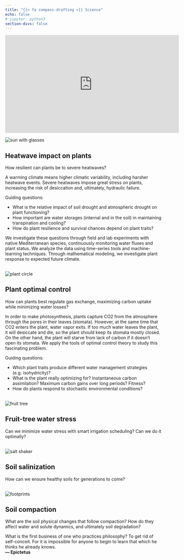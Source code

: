 ```yaml
---
title: "{{< fa compass-drafting >}} Science"
echo: false
# jupyter: python3
section-divs: false
---
```

<div style="text-align: center;">
<iframe width="560" height="315" src="https://www.youtube.com/embed/Hq00HjbeiX8" title="YouTube video player" frameborder="0" allow="accelerometer; autoplay; clipboard-write; encrypted-media; gyroscope; picture-in-picture" allowfullscreen></iframe>
</div>



<!-- HEATWAVE -->

::: {layout="[5,20]"}
:::: image_here

<img class="invert" src="archive/images/sun-with-glasses2.png" alt="sun with glasses">

::::
:::: project_name__here

## Heatwave impact on plants

How resilient can plants be to severe heatwaves?

::::
:::

A warming climate means higher climatic variability, including harsher heatwave events.
Severe heatwaves impose great stress on plants, increasing the risk of desiccation and, ultimately, hydraulic failure.

Guiding questions:

* What is the relative impact of soil drought and atmospheric drought on plant functioning?
* How important are water storages (internal and in the soil) in maintaining transpiration and cooling?
* How do plant resilience and survival chances depend on plant traits?

We investigate these questions through field and lab experiments with native Mediterranean species, continuously monitoring water fluxes and plant status.
We analyze the data using time-series tools and machine-learning techniques.
Through mathematical modeling, we investigate plant response to expected future climate.

<!-- OPTIMAL CONTROL -->

::: {layout="[5,20]"}
:::: image_here

<br>
<img class="invert" src="archive/images/plant-circle.png" alt="plant circle">

::::
:::: project_name__here

## Plant optimal control

How can plants best regulate gas exchange, maximizing carbon uptake while minimizing water losses?

::::
:::

In order to make photosynthesis, plants capture CO2 from the atmosphere through the pores in their leaves (stomata).
However, at the same time that CO2 enters the plant, water vapor exits.
If too much water leaves the plant, it will desiccate and die, so the plant should keep its stomata mostly closed.
On the other hand, the plant will starve from lack of carbon if it doesn't open its stomata.
We apply the tools of optimal control theory to study this fascinating problem.

Guiding questions:

* Which plant traits produce different water management strategies (e.g. isohydricity)? 
* What is the plant really optimizing for? Instantaneous carbon assimilation? Maximum carbon gains over long periods? Fitness?
* How do plants respond to stochastic environmental conditions?

<!-- PLANT WATER STRESS -->

::: {layout="[5,20]"}
:::: image_here

<br>
<img class="invert" src="archive/images/fruit-tree.png" alt="fruit tree">

::::
:::: project_name__here

## Fruit-tree water stress

Can we minimize water stress with smart irrigation scheduling? Can we do it optimally?

::::
:::

<!-- SOIL SALINIZATION -->

::: {layout="[5,20]"}
:::: image_here

<br>
<img class="invert" src="archive/images/salt-shaker1.png" alt="salt shaker">

::::
:::: project_name__here

## Soil salinization

How can we ensure healthy soils for generations to come?

::::
:::

<!-- SOIL COMPACTION -->

::: {layout="[5,20]"}
:::: image_here

<br>
<img class="invert" src="archive/images/footprints.png" alt="footprints">

::::
:::: project_name__here

## Soil compaction

What are the soil physical changes that follow compaction? How do they affect water and solute dynamics, and ultimately soil degradation? 

::::
:::





<link rel="stylesheet" href="https://use.fontawesome.com/releases/v5.10.2/css/all.css">

<div class="alert alert-success">
  What is the first business of one who practices philosophy? To get rid of self-conceit. For it is impossible for anyone to begin to learn that which he thinks he already knows.  
  <strong>— Epictetus</strong>
</div>